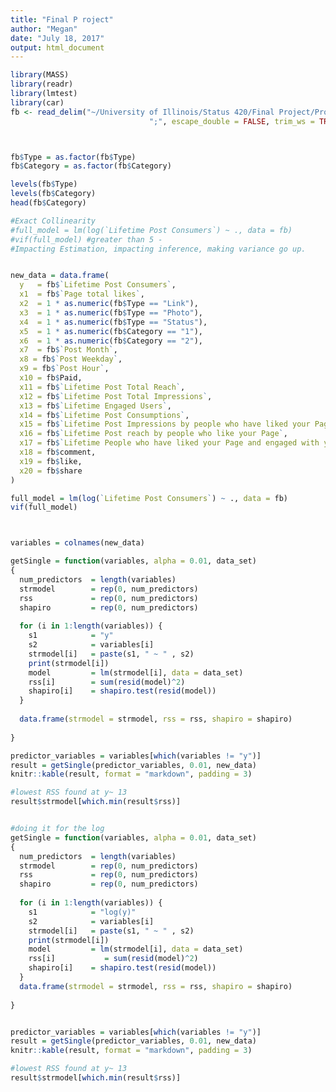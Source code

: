 ```yaml
---
title: "Final P roject"
author: "Megan"
date: "July 18, 2017"
output: html_document
---
```


```r
library(MASS)
library(readr)
library(lmtest)
library(car)
fb <- read_delim("~/University of Illinois/Status 420/Final Project/Proposal V2/dataset_Facebook.csv", 
                               ";", escape_double = FALSE, trim_ws = TRUE)



fb$Type = as.factor(fb$Type)
fb$Category = as.factor(fb$Category)

levels(fb$Type)
levels(fb$Category)
head(fb$Category)

#Exact Collinearity
#full_model = lm(log(`Lifetime Post Consumers`) ~ ., data = fb)
#vif(full_model) #greater than 5 - 
#Impacting Estimation, impacting inference, making variance go up.


new_data = data.frame(
  y   = fb$`Lifetime Post Consumers`,
  x1  = fb$`Page total likes`,
  x2  = 1 * as.numeric(fb$Type == "Link"),
  x3  = 1 * as.numeric(fb$Type == "Photo"),
  x4  = 1 * as.numeric(fb$Type == "Status"),
  x5  = 1 * as.numeric(fb$Category == "1"),
  x6  = 1 * as.numeric(fb$Category == "2"),
  x7  = fb$`Post Month`,
  x8 = fb$`Post Weekday`,
  x9 = fb$`Post Hour`,
  x10 = fb$Paid,
  x11 = fb$`Lifetime Post Total Reach`,
  x12 = fb$`Lifetime Post Total Impressions`,
  x13 = fb$`Lifetime Engaged Users`,
  x14 = fb$`Lifetime Post Consumptions`,
  x15 = fb$`Lifetime Post Impressions by people who have liked your Page`,
  x16 = fb$`Lifetime Post reach by people who like your Page`,
  x17 = fb$`Lifetime People who have liked your Page and engaged with your post`,
  x18 = fb$comment,
  x19 = fb$like,
  x20 = fb$share
)

full_model = lm(log(`Lifetime Post Consumers`) ~ ., data = fb)
vif(full_model)



variables = colnames(new_data)

getSingle = function(variables, alpha = 0.01, data_set)
{
  num_predictors  = length(variables)
  strmodel        = rep(0, num_predictors)
  rss             = rep(0, num_predictors)
  shapiro         = rep(0, num_predictors)
  
  for (i in 1:length(variables)) {
    s1            = "y"
    s2            = variables[i]
    strmodel[i]   = paste(s1, " ~ " , s2)
    print(strmodel[i])
    model         = lm(strmodel[i], data = data_set)
    rss[i]        = sum(resid(model)^2) 
    shapiro[i]    = shapiro.test(resid(model))
  }
  
  data.frame(strmodel = strmodel, rss = rss, shapiro = shapiro)
  
}

predictor_variables = variables[which(variables != "y")]
result = getSingle(predictor_variables, 0.01, new_data)
knitr::kable(result, format = "markdown", padding = 3)

#lowest RSS found at y~ 13
result$strmodel[which.min(result$rss)]


#doing it for the log
getSingle = function(variables, alpha = 0.01, data_set)
{
  num_predictors  = length(variables)
  strmodel        = rep(0, num_predictors)
  rss             = rep(0, num_predictors)
  shapiro         = rep(0, num_predictors)
  
  for (i in 1:length(variables)) {
    s1            = "log(y)"
    s2            = variables[i]
    strmodel[i]   = paste(s1, " ~ " , s2)
    print(strmodel[i])
    model         = lm(strmodel[i], data = data_set)
    rss[i]           = sum(resid(model)^2) 
    shapiro[i]    = shapiro.test(resid(model))
  }
  data.frame(strmodel = strmodel, rss = rss, shapiro = shapiro)
  
}


predictor_variables = variables[which(variables != "y")]
result = getSingle(predictor_variables, 0.01, new_data)
knitr::kable(result, format = "markdown", padding = 3)

#lowest RSS found at y~ 13
result$strmodel[which.min(result$rss)]
```

